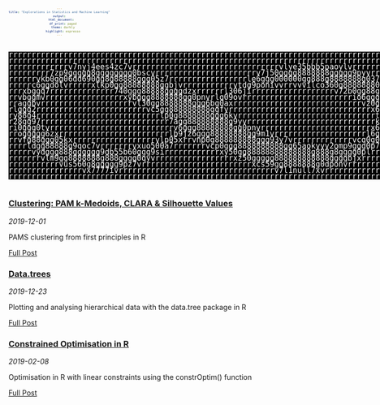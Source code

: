 ```yaml
---
title: "Explorations in Statistics and Machine Learning"
output:
  html_document:
    df_print: paged
    theme: darkly
    highlight: espresso
---
```


<!---
article entries will follow this format:
<article>
<h3><a href=""> </a></h3>
<div class="summary">
<span><i class="fa fa-calendar"></i> _date_</span>
<p> ...</p>
<a class="btn btn-outline-primary btn-sm" href="">Full Post</a>
</div>
</article>
--->

<style type="text/css">
@import url("https://fonts.googleapis.com/css?family=Inconsolata|Roboto+Mono|Ubuntu+Mono|Cutive+Mono");
pre{
display: inline-block;
font-size: 7px;
text-align: center;
font-family: Ubuntu Mono, monospace !important;
text-rendering: optimizeSpeed;
}
</style>
<pre style="font-size: 15px; font-family: &quot;Ubuntu Mono&quot;; background-color: rgb(0, 0, 0); color: rgb(255, 255, 255); line-height: 12px;">rrrrrrrrrrrrrrrrrrrrrrrrrrrrrrrrrrrrrrrrrrrrrrrrrrrrrrrrrrrrrrrrrrrrrrrrrrrrrrrrrrrrrr
rrrrrrrrrrrrrrrrrrrrrrrrrrrrrrrrrrrrrrrrrrrrrrrrrrrrrrrrrrrrrrrrrrrrrrrrrrrrrrrrrrrrrr
rrrrrrrrrrrrrv7nyj4ees4zc7vrrrrrrrrrrrrrrrrrrrrrrrrrrrrrrrrvlye35bbb5paoylvrrrrrrrrrrr
rrrrrrrrr7zp9ggggg8gggggggg0bscvrrrrrrrrrrrrrrrrrrrrrrv7j50gggg8888888ggggg9pyvrrrrrrr
rrrrrrvkb0gg06dd690gg8g88888ggg05z7rrrrrrrrrrrrrrrrrle6ggg000000gg888g8888888g037rrrrr
rrrrrc6ggdolvrrrrrxlkp0gg88888888ggbjvrrrrrrrrrrrvtdg9ponivvrrvvvilco360g888888804vrrr
rrrxbggq7rrrrrrrrrrrrrr740ggg88888ggggdzxrrrrrrl306jirrrrrrrrrrrrrrrrrrv72b0gg88ggbvrr
rrvbggmvrrrrrrrrrrrrrrrrrxybggg8888888gg0pnvrlq09ovrrrrrrrrrrrrrrrrrrrrrrrrio6gggggtrr
rraggbvrrrrrrrrrrrrrrrrrrrrvl30gg8888888ggg6bg0axrrrrrrrrrrrrrrrrrrrrrrrrrrrrvz0gg8brr
rlggg2rrrrrrrrrrrrrrrrrrrrrrrrvc5gg888888888ggfvrrrrrrrrrrrrrrrrrrrrrrrrrrrrrrrx6gg9vr
ry88g4rrrrrrrrrrrrrrrrrrrrrrrrrrrlp0g8888888ggg6kvrrrrrrrrrrrrrrrrrrrrrrrrrrrrrrtgg9vr
r28gg97rrrrrrrrrrrrrrrrrrrrrrrrrrrr7agg888888888g9yvrrrrrrrrrrrrrrrrrrrrrrrrrrrrkgg5rr
ri0ggg0tvrrrrrrrrrrrrrrrrrrrrrrrrrrrv6ggg88888888gg0pnvrrrrrrrrrrrrrrrrrrrrrrrrx6g0crr
rroggggg6zxrrrrrrrrrrrrrrrrrrrrrrrrlb9jz6ggg88888888gg9m1vrrrrrrrrrrrrrrrrrrrrl6ggsrrr
rrvfg88ggg05kxrrrrrrrrrrrrrrrrrrvlp05xrrvnp0g888888888ggg93y7vrrrrrrrrrrrrrvcq0g0svrrr
rrrrldgg88888g9qoc7vrrrrrrrvxuo500a7rrrrrrrvcp0ggg8888888888gg65aokyyy2omp9ggg0p7rrrrr
rrrrrvydggg888gggggg9db55b60ggg9sirrrrrrrrrrrrxy50gg88888888888888g888g8gggg0plrrrrrrr
rrrrrrrvlm9gg8888888g888gggg0qyvrrrrrrrrrrrrrrrrrxz50ggggg888888888888ggggbjxrrrrrrrrr
rrrrrrrrrrrvus560g8ggggg9pz7vrrrrrrrrrrrrrrrrrrrrrrrrxcs59gg8888888g0dponvrrrrrrrrrrrr
rrrrrrrrrrrrrrrrvx7777ivrrrrrrrrrrrrrrrrrrrrrrrrrrrrrrrrrrv7l1null7xvrrrrrrrrrrrrrrrrr
rrrrrrrrrrrrrrrrrrrrrrrrrrrrrrrrrrrrrrrrrrrrrrrrrrrrrrrrrrrrrrrrrrrrrrrrrrrrrrrrrrrrrr</pre>

<article>
<h3><a href="PAMS_and_SILHOUETTE_by_hand.html">Clustering: PAM k-Medoids, CLARA & Silhouette Values</a></h3>
<div class="summary">
<span><i class="fa fa-calendar"></i> _2019-12-01_</span>
<p>PAMS clustering from first principles in R</p>
<a class="btn btn-outline-primary btn-sm" href="PAMS_and_SILHOUETTE_by_hand.html" role="button">Full Post</a>
</div>
</article>

<article>
<h3><a href="data_tree_checkout.html">Data.trees</a></h3>
<div class="summary">
<span><i class="fa fa-calendar"></i> _2019-12-23_</span>
<p>Plotting and analysing hierarchical data with the data.tree package in R</p>
<a class="btn btn-outline-primary btn-sm" href="PAMS_and_SILHOUETTE_by_hand.html" role="button">Full Post</a>
</div>
</article>


<article>
<h3><a href="constrOptim.html">Constrained Optimisation in R</a></h3>
<div class="summary">
<span><i class="fa fa-calendar"></i> _2019-02-08_</span>
<p>Optimisation in R with linear constraints using the constrOptim() function</p>
<a class="btn btn-outline-primary btn-sm" href="constrOptim.html" role="button">Full Post</a>
</div>
</article>
